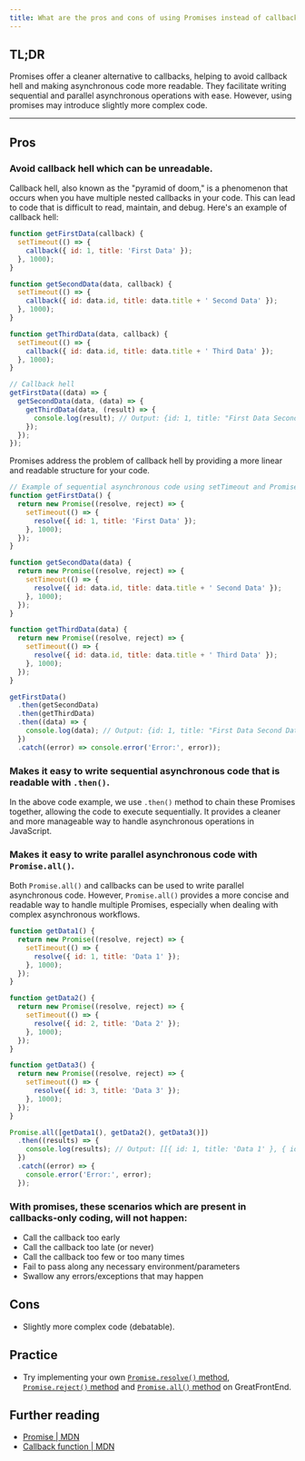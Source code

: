 ```yaml
---
title: What are the pros and cons of using Promises instead of callbacks in JavaScript?
---
```


## TL;DR

Promises offer a cleaner alternative to callbacks, helping to avoid callback hell and making asynchronous code more readable. They facilitate writing sequential and parallel asynchronous operations with ease. However, using promises may introduce slightly more complex code.

---

## Pros

### Avoid callback hell which can be unreadable.

Callback hell, also known as the "pyramid of doom," is a phenomenon that occurs when you have multiple nested callbacks in your code. This can lead to code that is difficult to read, maintain, and debug. Here's an example of callback hell:

```js live
function getFirstData(callback) {
  setTimeout(() => {
    callback({ id: 1, title: 'First Data' });
  }, 1000);
}

function getSecondData(data, callback) {
  setTimeout(() => {
    callback({ id: data.id, title: data.title + ' Second Data' });
  }, 1000);
}

function getThirdData(data, callback) {
  setTimeout(() => {
    callback({ id: data.id, title: data.title + ' Third Data' });
  }, 1000);
}

// Callback hell
getFirstData((data) => {
  getSecondData(data, (data) => {
    getThirdData(data, (result) => {
      console.log(result); // Output: {id: 1, title: "First Data Second Data Third Data"}
    });
  });
});
```

Promises address the problem of callback hell by providing a more linear and readable structure for your code.

```js live
// Example of sequential asynchronous code using setTimeout and Promises
function getFirstData() {
  return new Promise((resolve, reject) => {
    setTimeout(() => {
      resolve({ id: 1, title: 'First Data' });
    }, 1000);
  });
}

function getSecondData(data) {
  return new Promise((resolve, reject) => {
    setTimeout(() => {
      resolve({ id: data.id, title: data.title + ' Second Data' });
    }, 1000);
  });
}

function getThirdData(data) {
  return new Promise((resolve, reject) => {
    setTimeout(() => {
      resolve({ id: data.id, title: data.title + ' Third Data' });
    }, 1000);
  });
}

getFirstData()
  .then(getSecondData)
  .then(getThirdData)
  .then((data) => {
    console.log(data); // Output: {id: 1, title: "First Data Second Data Third Data"}
  })
  .catch((error) => console.error('Error:', error));
```

### Makes it easy to write sequential asynchronous code that is readable with `.then()`.

In the above code example, we use `.then()` method to chain these Promises together, allowing the code to execute sequentially. It provides a cleaner and more manageable way to handle asynchronous operations in JavaScript.

### Makes it easy to write parallel asynchronous code with `Promise.all()`.

Both `Promise.all()` and callbacks can be used to write parallel asynchronous code. However, `Promise.all()` provides a more concise and readable way to handle multiple Promises, especially when dealing with complex asynchronous workflows.

```js live
function getData1() {
  return new Promise((resolve, reject) => {
    setTimeout(() => {
      resolve({ id: 1, title: 'Data 1' });
    }, 1000);
  });
}

function getData2() {
  return new Promise((resolve, reject) => {
    setTimeout(() => {
      resolve({ id: 2, title: 'Data 2' });
    }, 1000);
  });
}

function getData3() {
  return new Promise((resolve, reject) => {
    setTimeout(() => {
      resolve({ id: 3, title: 'Data 3' });
    }, 1000);
  });
}

Promise.all([getData1(), getData2(), getData3()])
  .then((results) => {
    console.log(results); // Output: [[{ id: 1, title: 'Data 1' }, { id: 2, title: 'Data 2' }, { id: 3, title: 'Data 3' }]
  })
  .catch((error) => {
    console.error('Error:', error);
  });
```

### With promises, these scenarios which are present in callbacks-only coding, will not happen:

- Call the callback too early
- Call the callback too late (or never)
- Call the callback too few or too many times
- Fail to pass along any necessary environment/parameters
- Swallow any errors/exceptions that may happen

## Cons

- Slightly more complex code (debatable).

## Practice

- Try implementing your own [`Promise.resolve()` method](/questions/javascript/promise-resolve), [`Promise.reject()` method](/questions/javascript/promise-reject) and [`Promise.all()` method](/questions/javascript/promise-all) on GreatFrontEnd.

## Further reading

- [Promise | MDN](https://developer.mozilla.org/en-US/docs/Web/JavaScript/Reference/Global_Objects/Promise)
- [Callback function | MDN](https://developer.mozilla.org/en-US/docs/Glossary/Callback_function)
